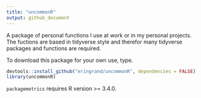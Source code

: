 ```yaml
---
title: "uncommonR"
output: github_document
---
```


A package of personal functions I use at work or in my personal projects. The fuctions are based in tidyverse style and therefor many tidyverse packages and functions are required. 

To download this package for your own use, type.

```r
devtools::install_github("eringrand/uncommonR", dependencies = FALSE)
library(uncommonR)
```

```packagemetrics``` requires R version >= 3.4.0.
